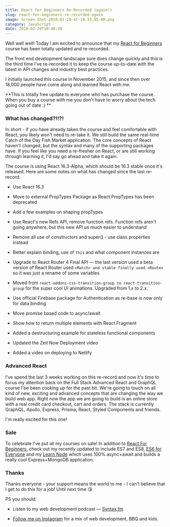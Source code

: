```yaml
---
title: React for Beginners Re-Recorded (again!)
slug: react-for-beginners-re-recorded-again
image: Screen-Shot-2018-02-28-at-10.13.05-AM.png
category: JavaScript
date: 2018-02-28T10:40:28
---
```


Well well well! Today I am excited to announce that my <a href="https://reactforbeginners.com">React for Beginners</a> course has been totally updated and re-recorded.

The front end development landscape sure does change quickly and this is the third time I've re-recorded it to keep the course up-to-date with the latest in API changes and industry best practices.

I initially launched this course in November 2015, and since then over 18,000 people have come along and learned React with me.

**This is totally free update to everyone who has purchase the course. When you buy a course with me you don't have to worry about the tech going out of date :) **

<h3>What has changed?!!?!</h3>

In short - if you have already taken the course and feel comfortable with React, you likely won't need to re-take it. We still build the same real-time Catch of the Day Fish Market application. The core concepts of React haven't changed, but the syntax and many of the supporting packages have. If you feel like you need a re-fresher on React, or are still working through learning it, I'd say go ahead and take it again.

The course is using React 16.3-Alpha, which should be 16.3 stable once it's released. Here are some notes on what has changed since the last re-record:



* Use React 16.3

* Move to external PropTypes Package as React.PropTypes has been deprecated

* Add a few examples on shaping propTypes

* Use React's new Refs API, remove function refs. Function refs aren't going anywhere, but this new API us much easier to understand

* Remove all use of constructors and super() - use class properties instead

* Better explain binding, use of `this` and what component instances are

* Upgrade to React Router 4 Final API — the last version used a beta version of React Router used `<Match> and stable finally used <Route>` so it was just a rename of some variables

* Moved from `react-addons-css-transition-group to react-transition-group` for the super cool UI animations. Upgraded from 1.x to 2.x. 

* Use official Firebase package for Authentication as re-base is now only for data binding

* Move promise based code to async/await

* Show how to return multiple elements with React.Fragment

* Added a destructuring example for stateless functional components 

* Updated the Zeit Now Deployment video

* Added a video on deploying to Netlify 



<h3>Advanced React</h3>

I've spend the last 3 weeks working on this re-record and now it's time to focus my attention back on the Full Stack Advanced React and GraphQL course I'be been cooking up for the past bit. We're going to touch on all kind of new, exciting and advanced concepts that are changing the way we build web app. Right now the app we are going to build is an online store with a real credit card checkout, cart and orders. The stack is currently GraphQL, Apollo, Express, Prisma, React, Styled Components and friends.

I'm really excited for this one!

<h3>Sale</h3>

To celebrate I've put all my courses on sale! In addition to <a href="https://reactforbeginners.com">React For Beginners</a>,  check out my recently updated to include ES7 and ES8, <a href="https://ES6.io">ES6 for Everyone</a> and my <a href="https://LearnNode.com">Learn Node</a> which uses 100% async+await and builds a really cool Express+MongoDB application.

<h3>Thanks</h3>

Thanks everyone - your support means the world to me - I can't believe that I get to do this for a job!  Until next time 😘

PS you should:



* Listen to my web development podcast — <a href="https://Syntax.fm">Syntax.fm</a>

* <a href="https://instagram.com/wesbos">Follow me on Instagram</a> for a mix of web development, BBQ and kids.